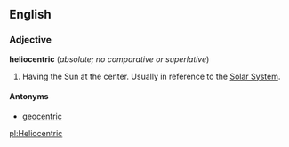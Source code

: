 ==English==
===Adjective===
'''heliocentric''' (''absolute; no comparative or superlative'')

#Having the Sun at the center. Usually in reference to the [[Solar System]].

====Antonyms====
*[[geocentric]]

[[pl:Heliocentric]]